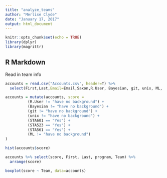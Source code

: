 ```yaml
---
title: "analyze_teams"
author: "Merlise Clyde"
date: "January 17, 2017"
output: html_document
---
```


```r
knitr::opts_chunk$set(echo = TRUE)
library(dplyr)
library(magrittr)
```

## R Markdown

Read in team info
```r
accounts = read.csv("Accounts.csv", header=T) %>% 
  select(First,Last,Email=Email,Saxon,R.User, Bayesian, git, unix, ML, program, STA601, STA523, STA561, Team) 

```


```r
accounts = mutate(accounts, score = 
          (R.User != "have no background") +
          (Bayesian != "have no background") + 
          (git != "have no background") +
          (unix != "have no background") +
          (STA601 == "Yes") +
          (STA523 == "Yes") +
          (STA561 == "Yes") +
          (ML != "have no background")
)

```

```r
hist(accounts$score)
```


```r
accounts %>% select(score, First, Last, program, Team) %>%
  arrange(score)
```

```r
boxplot(score ~ Team, data=accounts)
```

